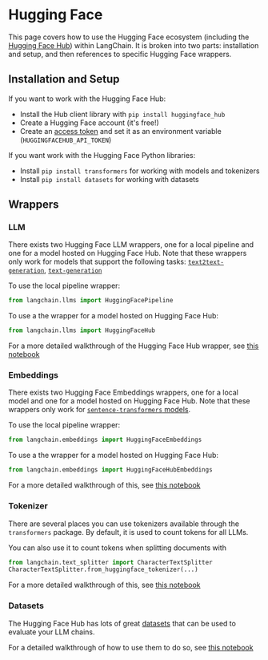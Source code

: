 # Hugging Face

This page covers how to use the Hugging Face ecosystem (including the [Hugging Face Hub](https://huggingface.co)) within LangChain.
It is broken into two parts: installation and setup, and then references to specific Hugging Face wrappers.

## Installation and Setup

If you want to work with the Hugging Face Hub:
- Install the Hub client library with `pip install huggingface_hub`
- Create a Hugging Face account (it's free!)
- Create an [access token](https://huggingface.co/docs/hub/security-tokens) and set it as an environment variable (`HUGGINGFACEHUB_API_TOKEN`)

If you want work with the Hugging Face Python libraries:
- Install `pip install transformers` for working with models and tokenizers
- Install `pip install datasets` for working with datasets

## Wrappers

### LLM

There exists two Hugging Face LLM wrappers, one for a local pipeline and one for a model hosted on Hugging Face Hub.
Note that these wrappers only work for models that support the following tasks: [`text2text-generation`](https://huggingface.co/models?library=transformers&pipeline_tag=text2text-generation&sort=downloads), [`text-generation`](https://huggingface.co/models?library=transformers&pipeline_tag=text-classification&sort=downloads)

To use the local pipeline wrapper:
```python
from langchain.llms import HuggingFacePipeline
```

To use a the wrapper for a model hosted on Hugging Face Hub:
```python
from langchain.llms import HuggingFaceHub
```
For a more detailed walkthrough of the Hugging Face Hub wrapper, see [this notebook](/docs/modules/model_io/models/llms/integrations/huggingface_hub.html)


### Embeddings

There exists two Hugging Face Embeddings wrappers, one for a local model and one for a model hosted on Hugging Face Hub.
Note that these wrappers only work for [`sentence-transformers` models](https://huggingface.co/models?library=sentence-transformers&sort=downloads).

To use the local pipeline wrapper:
```python
from langchain.embeddings import HuggingFaceEmbeddings
```

To use a the wrapper for a model hosted on Hugging Face Hub:
```python
from langchain.embeddings import HuggingFaceHubEmbeddings
```
For a more detailed walkthrough of this, see [this notebook](/docs/modules/data_connection/text_embedding/integrations/huggingfacehub.html)

### Tokenizer

There are several places you can use tokenizers available through the `transformers` package.
By default, it is used to count tokens for all LLMs.

You can also use it to count tokens when splitting documents with 
```python
from langchain.text_splitter import CharacterTextSplitter
CharacterTextSplitter.from_huggingface_tokenizer(...)
```
For a more detailed walkthrough of this, see [this notebook](/docs/modules/data_connection/document_transformers/text_splitters/huggingface_length_function.html)


### Datasets

The Hugging Face Hub has lots of great [datasets](https://huggingface.co/datasets) that can be used to evaluate your LLM chains.

For a detailed walkthrough of how to use them to do so, see [this notebook](../use_cases/evaluation/huggingface_datasets.html)
